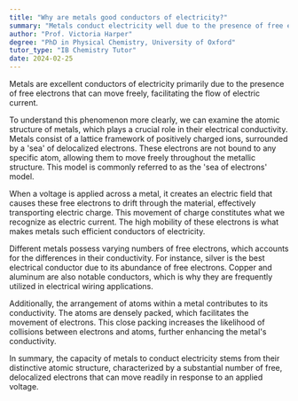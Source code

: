 ```yaml
---
title: "Why are metals good conductors of electricity?"
summary: "Metals conduct electricity well due to the presence of free electrons, which move easily and enable the flow of electric current."
author: "Prof. Victoria Harper"
degree: "PhD in Physical Chemistry, University of Oxford"
tutor_type: "IB Chemistry Tutor"
date: 2024-02-25
---
```


Metals are excellent conductors of electricity primarily due to the presence of free electrons that can move freely, facilitating the flow of electric current.

To understand this phenomenon more clearly, we can examine the atomic structure of metals, which plays a crucial role in their electrical conductivity. Metals consist of a lattice framework of positively charged ions, surrounded by a 'sea' of delocalized electrons. These electrons are not bound to any specific atom, allowing them to move freely throughout the metallic structure. This model is commonly referred to as the 'sea of electrons' model.

When a voltage is applied across a metal, it creates an electric field that causes these free electrons to drift through the material, effectively transporting electric charge. This movement of charge constitutes what we recognize as electric current. The high mobility of these electrons is what makes metals such efficient conductors of electricity.

Different metals possess varying numbers of free electrons, which accounts for the differences in their conductivity. For instance, silver is the best electrical conductor due to its abundance of free electrons. Copper and aluminum are also notable conductors, which is why they are frequently utilized in electrical wiring applications.

Additionally, the arrangement of atoms within a metal contributes to its conductivity. The atoms are densely packed, which facilitates the movement of electrons. This close packing increases the likelihood of collisions between electrons and atoms, further enhancing the metal's conductivity.

In summary, the capacity of metals to conduct electricity stems from their distinctive atomic structure, characterized by a substantial number of free, delocalized electrons that can move readily in response to an applied voltage.
    